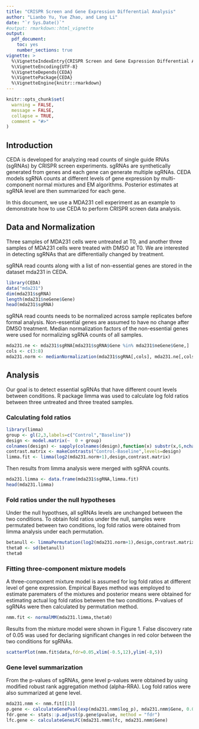 ---
title: "CRISPR Screen and Gene Expression Differential Analysis"
author: "Lianbo Yu, Yue Zhao, and Lang Li"
date: "`r Sys.Date()`"
#output: rmarkdown::html_vignette
output: 
  pdf_document:
    toc: yes
    number_sections: true
vignette: >
  %\VignetteIndexEntry{CRISPR Screen and Gene Expression Differential Analysis}
  %\VignetteEncoding{UTF-8}
  %\VignetteDepends{CEDA}
  %\VignettePackage{CEDA}
  %\VignetteEngine{knitr::rmarkdown}
---

```{r setup, include = FALSE}
knitr::opts_chunk$set(
  warning = FALSE,
  message = FALSE,
  collapse = TRUE,
  comment = "#>"
)
```


## Introduction
CEDA is developed for analyzing read counts of single guide RNAs (sgRNAs)
by CRISPR screen experiments. sgRNAs are synthetically generated from genes 
and each gene can generate multiple sgRNAs. CEDA models sgRNA counts at 
different levels of gene expression by multi-component normal mixtures 
and EM algorithms. Posterior estimates at sgRNA level are then summarized 
for each gene.

In this document, we use a MDA231 cell experiment as an example to
demonstrate how to use CEDA to perform CRISPR screen data analysis.

## Data and Normalization
Three samples of MDA231 cells were untreated at T0, and another three 
samples of MDA231 cells were treated with DMSO at T0. We are interested 
in detecting sgRNAs that are differentially changed by treatment. 

sgRNA read counts along with a list of non-essential genes are stored 
in the dataset mda231 in CEDA. 
```{r data}
library(CEDA)
data("mda231")
dim(mda231$sgRNA)
length(mda231$neGene$Gene)
head(mda231$sgRNA)
```

sgRNA read counts needs to be normalized across sample replicates before 
formal analysis. Non-essential genes are assumed to have no change after 
DMSO treatment. Median normalization factors of the non-essential genes 
were used for normalizing sgRNA counts of all samples.
```{r normalization}
mda231.ne <- mda231$sgRNA[mda231$sgRNA$Gene %in% mda231$neGene$Gene,]
cols <- c(3:8)
mda231.norm <- medianNormalization(mda231$sgRNA[,cols], mda231.ne[,cols])[[2]]
```

## Analysis
Our goal is to detect essential sgRNAs that have different count levels 
between conditions. R package limma was used to calculate log fold ratios
between three untreated and three treated samples. 

### Calculating fold ratios
```{r limma}
library(limma)
group <- gl(2,3,labels=c("Control","Baseline"))
design <- model.matrix(~  0 + group)
colnames(design) <- sapply(colnames(design),function(x) substr(x,6,nchar(x)))
contrast.matrix <- makeContrasts("Control-Baseline",levels=design)
limma.fit <- limma(log2(mda231.norm+1),design,contrast.matrix)
```

Then results from limma analysis were merged with sgRNA counts.
```{r merge}
mda231.limma <- data.frame(mda231$sgRNA,limma.fit)
head(mda231.limma)
```

### Fold ratios under the null hypotheses
Under the null hypothses, all sgRNAs levels are unchanged between the
two conditions. To obtain fold ratios under the null, samples were 
permutated between two conditions, log fold ratios were obtained from
limma analysis under each permutation.
```{r betanull}
betanull <- limmaPermutation(log2(mda231.norm+1),design,contrast.matrix,20)
theta0 <- sd(betanull)
theta0
```

### Fitting three-component mixture models
A three-component mixture model is assumed for log fold ratios at 
different level of gene expression. Empirical Bayes method was employed 
to estimate parematers of the mixtures and posterior means were obtained 
for estimating actual log fold ratios between the two conditions. 
P-values of sgRNAs were then calculated by permutation method.

```{r mm, results='hide'}
nmm.fit <- normalMM(mda231.limma,theta0)
```

Results from the mixture model were shown in Figure $1$. False 
discovery rate of $0.05$ was used for declaring significant changes in red
color between the two conditions for sgRNAs.

```{r fig1, fig.cap = "Log fold ratios of sgRNAs vs. gene expression level"}
scatterPlot(nmm.fit$data,fdr=0.05,xlim(-0.5,12),ylim(-8,5))
```

### Gene level summarization
From the p-values of sgRNAs, gene level p-values were obtained by 
using modified robust rank aggregation method (alpha-RRA). Log 
fold ratios were also summarized at gene level.
```{r pval}
mda231.nmm <- nmm.fit[[1]]
p.gene <- calculateGenePval(exp(mda231.nmm$log_p), mda231.nmm$Gene, 0.05)
fdr.gene <- stats::p.adjust(p.gene$pvalue, method = "fdr")
lfc.gene <- calculateGeneLFC(mda231.nmm$lfc, mda231.nmm$Gene)
```

